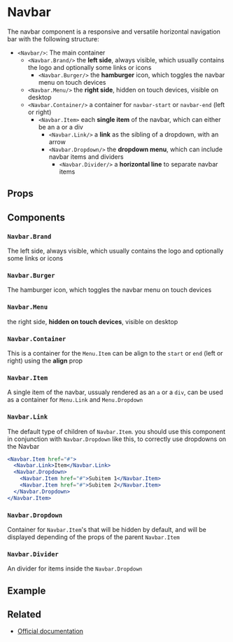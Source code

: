
<Meta title="Components/Navbar" />

# Navbar

The navbar component is a responsive and versatile horizontal navigation bar with the following structure:

- `<Navbar/>`: The main container
  - `<Navbar.Brand/>` the **left side**, always visible, which usually contains the logo and optionally some links or icons
    - `<Navbar.Burger/>` the **hamburger** icon, which toggles the navbar menu on touch devices
  - `<Navbar.Menu/>` the **right side**, hidden on touch devices, visible on desktop
  - `<Navbar.Container/>` a container for `navbar-start` or `navbar-end` (left or right)
    - `<Navbar.Item>` each **single item** of the navbar, which can either be an a or a div
      - `<Navbar.Link/>` a **link** as the sibling of a dropdown, with an arrow
      - `<Navbar.Dropdown/>` the **dropdown menu**, which can include navbar items and dividers
        - `<Navbar.Divider/>` a **horizontal line** to separate navbar items

## Props

<ArgsTable of={Navbar} />

## Components

### `Navbar.Brand`
The left side, always visible, which usually contains the logo and optionally some links or icons

<ArgsTable of={Navbar.Brand} />

### `Navbar.Burger`
The hamburger icon, which toggles the navbar menu on touch devices

<ArgsTable of={Navbar.Burger} />

### `Navbar.Menu`
the right side, **hidden on touch devices**, visible on desktop

<ArgsTable of={Navbar.Menu} />

### `Navbar.Container`
This is a container for the `Menu.Item` can be align to the `start` or `end` (left or right) using the **align** prop

<ArgsTable of={Navbar.Container} />

### `Navbar.Item`
A single item of the navbar, ussualy rendered as an `a` or a `div`, can be used as a container for `Menu.Link` and `Menu.Dropdown`

<ArgsTable of={Navbar.Item} />

### `Navbar.Link`
The default type of children of `Navbar.Item`. you should use this component in conjunction with `Navbar.Dropdown` like this, to correctly use dropdowns on the Navbar

```jsx
<Navbar.Item href="#">
  <Navbar.Link>Item</Navbar.Link>
  <Navbar.Dropdown>
    <Navbar.Item href="#">Subitem 1</Navbar.Item>
    <Navbar.Item href="#">Subitem 2</Navbar.Item>
  </Navbar.Dropdown>
</Navbar.Item>
```

<ArgsTable of={Navbar.Item} />

### `Navbar.Dropdown`
Container for `Navbar.Item`'s that will be hidden by default, and will be displayed depending of the props of the parent `Navbar.Item`

<ArgsTable of={Navbar.Dropdown} />

### `Navbar.Divider`
An divider for items inside the `Navbar.Dropdown`

<ArgsTable of={Navbar.Divider} />

<CommonProps />

## Example

<Canvas>
  <Story story={stories.Default} name="Navbar" />
</Canvas>

## Related

- [Official documentation](https://bulma.io/documentation/components/navbar/)
